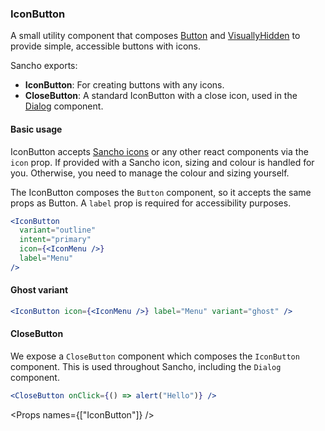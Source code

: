 
<Nav title="IconButton" />
<SEO title="IconButton" />

<Container>
<Article sidebar={[
  { id: 'IconButton', name: 'IconButton' },
  { id: 'Basic usage', name: 'Basic usage' },
  { id: 'Ghost variant', name: 'Ghost variant' },
  { id: 'CloseButton', name: 'Close Button'},
  { id: 'Props', name: 'API'}
]}>

# IconButton

A small utility component that composes [Button](/components/Button) and [VisuallyHidden](/components/visually-hidden) to provide simple, accessible buttons with icons.

Sancho exports:

- **IconButton**: For creating buttons with any icons.
- **CloseButton**: A standard IconButton with a close icon, used in the [Dialog](/components/dialog) component.

#### Basic usage

IconButton accepts [Sancho icons](/icon) or any other react components via the `icon` prop. If provided with a Sancho icon, sizing and colour is handled for you. Otherwise, you need
to manage the colour and sizing yourself.

The IconButton composes the `Button` component, so it accepts the same props as Button.
A `label` prop is required for accessibility purposes.

```jsx expanded
<IconButton
  variant="outline"
  intent="primary"
  icon={<IconMenu />}
  label="Menu"
/>
```

#### Ghost variant

```jsx
<IconButton icon={<IconMenu />} label="Menu" variant="ghost" />
```

#### CloseButton

We expose a `CloseButton` component which composes the `IconButton` component. This is used throughout Sancho, including the `Dialog` component.

```jsx
<CloseButton onClick={() => alert("Hello")} />
```

<Props names={["IconButton"]} />

</Article>
</Container>
